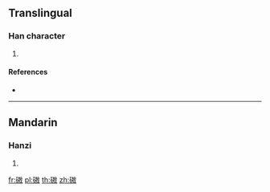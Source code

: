 {{character info/new}}
==Translingual==

===Han character===
{{Han char|rn=112|rad=石|as=11|sn=16|four=18640|canj=MRGSK}}

# {{defn|Han|sort=石11}}

====References====
* {{Han ref|kx=0835.140|dkj=24425|dj=1252.220|hdz=42446.040|uh=78DD|ud=30941|bh=EAA2|bd=60066}}

----

==Mandarin==

===Hanzi===
{{cmn-hanzi|pin=[[áo]] ([[ao2]])|wg=ao<sup>2</sup>}}

# {{defn|lang=cmn|sort=石11}}

[[fr:磝]]
[[pl:磝]]
[[th:磝]]
[[zh:磝]]